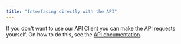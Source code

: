 ```yaml
---
title: "Interfacing directly with the API"
---
```


If you don't want to use our API Client you can make the API requests yourself.
On how to do this, see the [API documentation](/reference/openapi-reference/recommendations-v3/recommendations).
